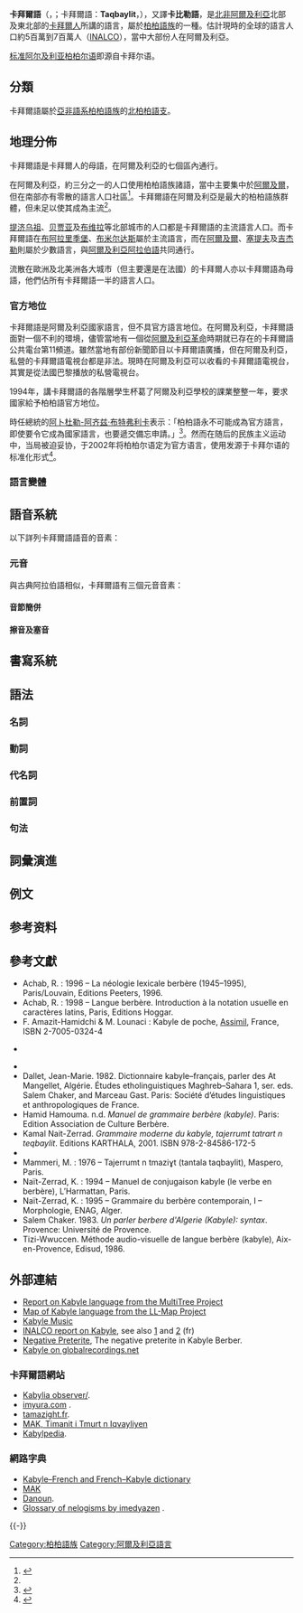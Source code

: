 {{noteTA
|1=zh-cn:柏柏尔;zh-tw:柏柏;
}}
{{Infobox language
|name=卡拜爾語
|nativename= {{Audio|Kab-Taqbaylit.ogg|'''Taqbaylit'''}}
|states=[[阿爾及利亞|阿爾及利亞]]；位於法國、比利時、加拿大及其他國家的移民
|region=[[卡比利亞|卡比利亞]]地區（[[阿爾及爾省|阿爾及爾省]]、[[提濟烏祖省|提濟烏祖省]]、[[貝賈亞省|貝賈亞省]]、[[布維拉省|布維拉省]]、[[布邁德斯省|布邁德斯省]]、[[塞提夫省|塞提夫省]]、[[布阿拉里季堡省|布阿拉里季堡省]]以及部分[[吉傑勒省|吉傑勒省]]）
|ethnicity=[[卡拜爾人|卡拜爾人]]
|speakers=3,126,000人(1995年),<ref name="eth">{{cite web  |title = Kabyle  |publisher = [[SIL國際|SIL國際]]  |date = n.d.  |url = http://www.ethnologue.org/show_language.asp?code=kab  |accessdate = 2010-03-19  |archive-date = 2012-09-01  |archive-url = https://web.archive.org/web/20120901152550/http://www.ethnologue.org/show_language.asp?code=kab  |dead-url = no  }}</ref>阿爾及利亞2百50萬人
|familycolor=Afro-Asiatic
|fam2=[[柏柏語族|柏柏語族]]
|fam3=[[北柏柏語支|北柏柏語支]]
|iso2=kab|iso3=kab
|script=[[柏柏拉丁字母|柏柏拉丁字母]]
|map=
|mapcaption=Kabyle-speaking areas in 1936
|notice=IPA}} 

'''卡拜爾語'''（{{lang|en|'''Kabyle'''或'''Kabylian'''}}，{{IPA-en|kəˈbaɪl(iən)|}}；卡拜爾語：'''Taqbaylit'''，{{IPA-tam|ˌθæqβæjˈlɪθ||Kab-Taqbaylit.ogg}}），又譯'''卡比勒語'''，是[[北非|北非]][[阿爾及利亞|阿爾及利亞]]北部及東北部的[[卡拜爾人|卡拜爾人]]所講的語言，屬於[[柏柏語族|柏柏語族]]的一種。估計現時的全球的語言人口約5百萬到7百萬人（[[INALCO|INALCO]]），當中大部份人在阿爾及利亞。

[[标准阿尔及利亚柏柏尔语|标准阿尔及利亚柏柏尔语]]即源自卡拜尔语。

== 分類 ==
卡拜爾語屬於[[亞非語系|亞非語系]][[柏柏語族|柏柏語族]]的[[北柏柏語支|北柏柏語支]]。

== 地理分佈 ==
卡拜爾語是卡拜爾人的母語，在阿爾及利亞的七個區內通行。

在阿爾及利亞，約三分之一的人口使用柏柏語族諸語，當中主要集中於[[阿爾及爾|阿爾及爾]]，但在南部亦有零散的語言人口社區<ref name="laval">{{cite web
  | title = Algérie: Situation géographique et démolinguistique
  | publisher = Université Laval
  | date = n.d.
  | url = http://www.tlfq.ulaval.ca/AXL/AFRIQUE/algerie-1demo.htm
  | accessdate = 2010-03-19
  | language = fr
  | archive-date = 2010-01-24
  | archive-url = https://web.archive.org/web/20100124150058/http://www.tlfq.ulaval.ca/axl/afrique/algerie-1demo.htm
  | dead-url = no
  }}</ref>。卡拜爾語在阿爾及利亞是最大的柏柏語族群體，但未足以使其成為主流<ref name="laval" />。

[[提济乌祖|提济乌祖]]、[[贝贾亚|贝贾亚]]及[[布维拉|布维拉]]等北部城市的人口都是卡拜爾語的主流語言人口。而卡拜爾語在[[布阿拉里季堡|布阿拉里季堡]]、[[布米尔达斯|布米尔达斯]]屬於主流語言，而在[[阿爾及爾|阿爾及爾]]、[[塞提夫|塞提夫]]及[[吉杰勒|吉杰勒]]則屬於少數語言，與[[阿爾及利亞阿拉伯語|阿爾及利亞阿拉伯語]]共同通行。

流散在歐洲及北美洲各大城市（但主要還是在法國）的卡拜爾人亦以卡拜爾語為母語，他們佔所有卡拜爾語一半的語言人口。

===官方地位===
卡拜爾語是阿爾及利亞國家語言，但不具官方語言地位。在阿爾及利亞，卡拜爾語面對一個不利的環境，儘管當地有一個從[[阿爾及利亞革命|阿爾及利亞革命]]時期就已存在的卡拜爾語公共電台第11頻道。雖然當地有部份新聞節目以卡拜爾語廣播，但在阿爾及利亞，私營的卡拜爾語電視台都是非法。現時在阿爾及利亞可以收看的卡拜爾語電視台{{link-fr|柏柏電視|Berbère Télévision}}，其實是從法國巴黎播放的私營電視台。

1994年，講卡拜爾語的各階層學生杯葛了阿爾及利亞學校的課業整整一年，要求國家給予柏柏語官方地位。

時任總統的[[阿卜杜勒-阿齐兹·布特弗利卡|阿卜杜勒-阿齐兹·布特弗利卡]]表示：「柏柏語永不可能成為官方語言，即使要令它成為國家語言，也要遞交備忘申請。」<ref name="boutefliqa">{{cite web
  | title = Boutefliqa et l'amazighophobie
  | publisher = Amazigh World
  | date = n.d.
  | url = http://www.amazighworld.org/history/amazighophobia/algeria/boutefliqa/boutef.php
  | language = fr
  | accessdate = 2010-03-19
  | archive-date = 2020-08-09
  | archive-url = https://web.archive.org/web/20200809200618/http://amazighworld.org/history/amazighophobia/algeria/boutefliqa/boutef.php
  | dead-url = no
  }}</ref>。然而在随后的民族主义运动中，当局被迫妥协，于2002年将柏柏尔语定为官方语言，使用发源于卡拜尔语的标准化形式<ref name=chaker>{{cite journal |last1=Chaker |first1=Salem |title=Berber Challenge in Algeria: The State of the Question |journal=Jean Ait Belkhir, Race, Gender & Class Journal |date=2001 |volume=8 |issue=3 |pages=135–156 |jstor=41674987}}</ref>。

===語言變體===

==語音系統==
{{IPA notice}}
以下詳列卡拜爾語語音的音素：

===元音===
與古典阿拉伯語相似，卡拜爾語有三個元音音素：

====音節簡併====

====擦音及塞音====

==書寫系統==
{{Main|卡拜爾語字母}}

== 語法 ==
{{Main|卡拜爾語語法}}

===名詞===

=== 動詞 ===

===代名詞===

===前置詞===

===句法===

==詞彙演進==

==例文==

==参考资料==
{{Reflist|2}}

==參考文獻==
{{refbegin|2}}
*Achab, R. : 1996 – La néologie lexicale berbère (1945–1995), Paris/Louvain, Editions Peeters, 1996.
*Achab, R. : 1998 – Langue berbère. Introduction à la notation usuelle en caractères latins, Paris, Editions Hoggar.
*F. Amazit-Hamidchi & M. Lounaci : Kabyle de poche, [[Assimil|Assimil]], France, ISBN 2-7005-0324-4
* {{fr}} {{cite web
  | last = Benchabane
  | first = A.
  | title = Bouteflika ébranle la Kabylie
  | publisher = Algeria-Watch
  | year = 2005
  | url = http://www.algeria-watch.org/fr/article/pol/kabylie/declarations_bouteflika.htm
  | accessdate = 2010-03-19
  | archive-date = 2017-10-11
  | archive-url = https://web.archive.org/web/20171011132959/http://www.algeria-watch.org/fr/article/pol/kabylie/declarations_bouteflika.htm
  | dead-url = no
  }} 
* {{cite conference
 |last          = Creissels
 |first         = Denis
 |year          = 2006
 |title         = The construct form of nouns in African languages: a typological approach
 |conference    = 36th Colloquium on African Languages and Linguistics
 |conferenceurl = http://www.hum.leidenuniv.nl/tca/onderzoek/call/call2006.html
 |url           = http://www.ddl.ish-lyon.cnrs.fr/fulltext/Creissels/Creissels_2006c.pdf
 |accessdate    = 2010-03-21
 |archive-url   = https://web.archive.org/web/20110728031837/http://www.ddl.ish-lyon.cnrs.fr/fulltext/Creissels/Creissels_2006c.pdf
 |archive-date  = 2011-07-28
 |dead-url      = yes
}}
* Dallet, Jean-Marie. 1982. Dictionnaire kabyle–français, parler des At Mangellet, Algérie. Études etholinguistiques Maghreb–Sahara 1, ser. eds. Salem Chaker, and Marceau Gast. Paris: Société d’études linguistiques et anthropologiques de France.
* Hamid Hamouma.  n.d.  ''Manuel de grammaire berbère (kabyle)''.  Paris:  Edition Association de Culture Berbère.
* Kamal Nait-Zerrad.  ''Grammaire moderne du kabyle, tajerrumt tatrart n teqbaylit''. Editions KARTHALA, 2001. ISBN 978-2-84586-172-5
* {{Citation
 |last         = Lucas
 |first        = Christopher
 |title        = Jespersen's Cycle in Arabic and Berber
 |year         = 2007b
 |journal      = Transactions of the Philological Society
 |volume       = 105
 |issue        = 3
 |url          = http://people.pwf.cam.ac.uk/cbl23/revisedjesaraber.pdf
 |accessdate   = 2010-03-22
 |archive-date = 2009-11-29
 |archive-url  = https://www.webcitation.org/5lefLJNxm?url=http://people.pwf.cam.ac.uk/cbl23/revisedjesaraber.pdf
 |dead-url     = yes
}}
*Mammeri, M. : 1976 – Tajerrumt n tmaziɣt (tantala taqbaylit), Maspero, Paris.
*Naït-Zerrad, K. : 1994 – Manuel de conjugaison kabyle (le verbe en berbère), L’Harmattan, Paris.
*Naït-Zerrad, K. : 1995 – Grammaire du berbère contemporain, I – Morphologie, ENAG, Alger.
* Salem Chaker.  1983.  ''Un parler berbere d'Algerie (Kabyle):  syntax''.  Provence:  Université de Provence.
*Tizi-Wwuccen. Méthode audio-visuelle de langue berbère (kabyle), Aix-en-Provence, Edisud, 1986.
{{refend}}

== 外部連結 ==
{{InterWiki|code=kab}}
{{div col|2}}
*[http://multitree.org/codes/kab Report on Kabyle language from the MultiTree Project] {{Wayback|url=http://multitree.org/codes/kab |date=20130313082733 }}
*[https://web.archive.org/web/20110722173109/http://llmap.org/languages/kab.html Map of Kabyle language from the LL-Map Project]
*[https://web.archive.org/web/20071011013741/http://www.agraw.com/modules/Music/Kabyle-Music.php Kabyle Music]
*[https://web.archive.org/web/20070603085927/http://www.inalco.fr/crb/crb_2/fiches_dialectes/kabyle.htm INALCO report on Kabyle], see also [https://web.archive.org/web/20070710022121/http://www.inalco.fr/crb/crb_2/fiches_thema/kabylie_dialectologie_knz.pdf] and [https://web.archive.org/web/20070710091004/http://www.inalco.fr/crb/crb_2/fiches_crb/kabyle_SC.pdf] (fr)
*[https://web.archive.org/web/20061125190805/http://stl.recherche.univ-lille3.fr/sitespersonnels/bendjaballah/bendjaballah2.pdf Negative Preterite], The negative preterite in Kabyle Berber.
*[http://globalrecordings.net/language/2484 Kabyle on globalrecordings.net] {{Wayback|url=http://globalrecordings.net/language/2484 |date=20101217005912 }}

===卡拜爾語網站===
*[https://web.archive.org/web/20110902045653/http://kabylia.info/ Kabylia observer/].
*[http://www.imyura.com imyura.com] {{Wayback|url=http://www.imyura.com/ |date=20140517121852 }}.
*[https://web.archive.org/web/20060902004419/http://www.tamazight.fr/ tamazight.fr].
*[https://web.archive.org/web/20070105044941/http://makabylie.info/kabyle.php3?lang=kbl MAK, Timanit i Tmurt n Iqvayliyen]
*[https://web.archive.org/web/20060516052439/http://www.kabylia.info/index.php/Axxam Kabylpedia].

===網路字典===
*[https://web.archive.org/web/20100317141610/http://www.dicokabyle.com/ Kabyle–French and French–Kabyle dictionary]
*[https://web.archive.org/web/20070314094437/http://www.makabylie.info/tutlayt_langue/dico-fra-kbl-a.php3 MAK]
*[http://danoun.chez-alice.fr/traduction/traductionhb.htm Danoun]{{Wayback|url=http://danoun.chez-alice.fr/traduction/traductionhb.htm |date=20110226111023 }}.
*[http://imedyazen1.tripod.com/id39.html Glossary of nelogisms by imedyazen] {{Wayback|url=http://imedyazen1.tripod.com/id39.html |date=20210116231348 }}.
{{div col end}}
{{-}}
{{Berber languages}}
{{Afro-Asiatic languages}}

{{Authority control}}
{{DEFAULTSORT:Kabyle Language}}
[[Category:柏柏語族|Category:柏柏語族]]
[[Category:阿爾及利亞語言|Category:阿爾及利亞語言]]